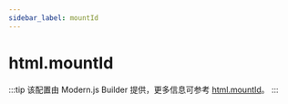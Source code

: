 ```yaml
---
sidebar_label: mountId
---
```


# html.mountId

:::tip
该配置由 Modern.js Builder 提供，更多信息可参考 [html.mountId](https://modernjs.dev/builder/api/config-html.html#html-mountid)。
:::


<Main />
